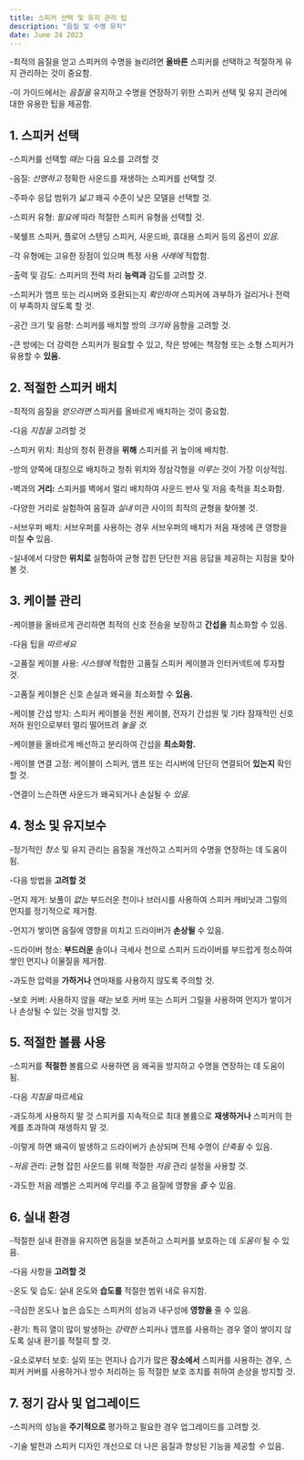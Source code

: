 ```yaml
---
title: 스피커 선택 및 유지 관리 팁
description: "음질 및 수명 유지"
date: June 24 2023
---
```


-최적의 음질을 얻고 스피커의 수명을 늘리려면 **올바른** 스피커를 선택하고 적절하게 유지 관리하는 것이 중요함. 


-이 가이드에서는 _음질을_ 유지하고 수명을 연장하기 위한 스피커 선택 및 유지 관리에 대한 유용한 팁을 제공함.

## 1. 스피커 선택
-스피커를 선택할 _때는_ 다음 요소를 고려할 것

-음질: _선명하고_ 정확한 사운드를 재생하는 스피커를 선택할 것. 


-주파수 응답 범위가 _넓고_ 왜곡 수준이 낮은 모델을 선택할 것.

-스피커 유형: _필요에_ 따라 적절한 스피커 유형을 선택할 것. 


-북쉘프 스피커, 플로어 스탠딩 스피커, 사운드바, 휴대용 스피커 등의 옵션이 _있음._ 

-각 유형에는 고유한 장점이 있으며 특정 사용 _사례에_ 적합함.

-출력 및 감도: 스피커의 전력 처리 **능력과** 감도를 고려할 것. 


-스피커가 앰프 또는 리시버와 호환되는지 _확인하여_ 스피커에 과부하가 걸리거나 전력이 부족하지 않도록 할 것.

-공간 크기 및 음향: 스피커를 배치할 방의 _크기와_ 음향을 고려할 것. 


-큰 방에는 더 강력한 스피커가 필요할 수 있고, 작은 방에는 책장형 또는 소형 스피커가 유용할 수 **있음.**

## 2. 적절한 스피커 배치
-최적의 음질을 _얻으려면_ 스피커를 올바르게 배치하는 것이 중요함. 


-다음 _지침을_ 고려할 것

-스피커 위치: 최상의 청취 환경을 **위해** 스피커를 귀 높이에 배치함. 


-방의 양쪽에 대칭으로 배치하고 청취 위치와 정삼각형을 _이루는_ 것이 가장 이상적임.

-벽과의 **거리:** 스피커를 벽에서 멀리 배치하여 사운드 반사 및 저음 축적을 최소화함. 


-다양한 거리로 실험하여 음질과 _실내_ 미관 사이의 최적의 균형을 찾아볼 것.

-서브우퍼 배치: 서브우퍼를 사용하는 경우 서브우퍼의 배치가 저음 재생에 큰 영향을 미칠 **수** 있음. 


-실내에서 다양한 **위치로** 실험하여 균형 잡힌 단단한 저음 응답을 제공하는 지점을 찾아볼 것.

## 3. 케이블 관리
-케이블을 올바르게 관리하면 최적의 신호 전송을 보장하고 **간섭을** 최소화할 수 있음. 


-다음 팁을 _따르세요_

-고품질 케이블 사용: _시스템에_ 적합한 고품질 스피커 케이블과 인터커넥트에 투자할 것. 


-고품질 케이블은 신호 손실과 왜곡을 최소화할 수 **있음.**

-케이블 간섭 방지: 스피커 케이블을 전원 케이블, 전자기 간섭원 및 기타 잠재적인 신호 저하 원인으로부터 멀리 떨어뜨려 _놓을 것._ 

-케이블을 올바르게 배선하고 분리하여 간섭을 **최소화함.**

-케이블 연결 고정: 케이블이 스피커, 앰프 또는 리시버에 단단히 연결되어 **있는지** 확인할 것. 


-연결이 느슨하면 사운드가 왜곡되거나 손실될 수 _있음._

## 4. 청소 및 유지보수
-정기적인 _청소_ 및 유지 관리는 음질을 개선하고 스피커의 수명을 연장하는 데 도움이 됨. 


-다음 방법을 **고려할 것**

-먼지 제거: 보풀이 _없는_ 부드러운 천이나 브러시를 사용하여 스피커 캐비닛과 그릴의 먼지를 정기적으로 제거함. 


-먼지가 쌓이면 음질에 영향을 미치고 드라이버가 **손상될** 수 있음.

-드라이버 청소: **부드러운** 솔이나 극세사 천으로 스피커 드라이버를 부드럽게 청소하여 쌓인 먼지나 이물질을 제거함. 


-과도한 압력을 **가하거나** 연마재를 사용하지 않도록 주의할 것.

-보호 커버: 사용하지 않을 _때는_ 보호 커버 또는 스피커 그릴을 사용하여 먼지가 쌓이거나 손상될 수 있는 것을 방지할 것.

## 5. 적절한 볼륨 사용
-스피커를 **적절한** 볼륨으로 사용하면 음 왜곡을 방지하고 수명을 연장하는 데 도움이 됨. 


-다음 _지침을_ 따르세요

-과도하게 사용하지 말 것 스피커를 지속적으로 최대 볼륨으로 **재생하거나** 스피커의 한계를 초과하여 재생하지 말 것. 


-이렇게 하면 왜곡이 발생하고 드라이버가 손상되며 전체 수명이 _단축될_ 수 있음.

-_저음_ 관리: 균형 잡힌 사운드를 위해 적절한 _저음_ 관리 설정을 사용할 것. 


-과도한 저음 레벨은 스피커에 무리를 주고 음질에 영향을 _줄_ 수 있음.

## 6. 실내 환경
-적절한 실내 환경을 유지하면 음질을 보존하고 스피커를 보호하는 데 _도움이_ 될 수 있음. 


-다음 사항을 **고려할 것**

-온도 및 습도: 실내 온도와 **습도를** 적절한 범위 내로 유지함. 


-극심한 온도나 높은 습도는 스피커의 성능과 내구성에 **영향을** 줄 수 있음.

-환기: 특히 열이 많이 발생하는 _강력한_ 스피커나 앰프를 사용하는 경우 열이 쌓이지 않도록 실내 환기를 적절히 할 것.

-요소로부터 보호: 실외 또는 먼지나 습기가 많은 **장소에서** 스피커를 사용하는 경우, 스피커 커버를 사용하거나 방수 처리하는 등 적절한 보호 조치를 취하여 손상을 방지할 것.

## 7. 정기 감사 및 업그레이드
-스피커의 성능을 **주기적으로** 평가하고 필요한 경우 업그레이드를 고려할 것. 


-기술 발전과 스피커 디자인 개선으로 더 나은 음질과 향상된 기능을 제공할 _수_ 있음.